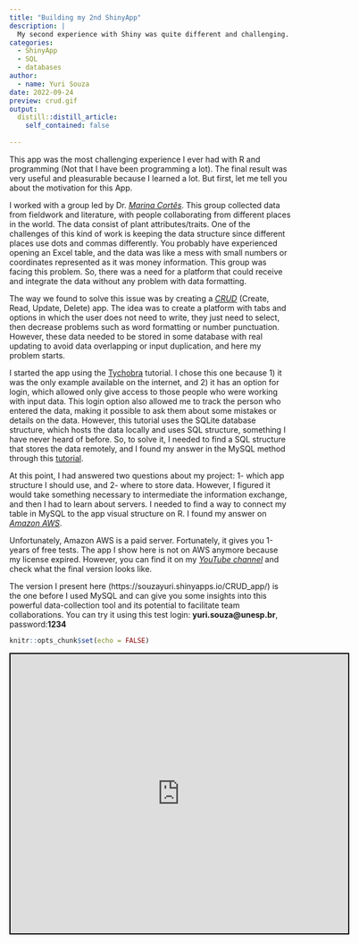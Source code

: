 ```yaml
---
title: "Building my 2nd ShinyApp"
description: |
  My second experience with Shiny was quite different and challenging. Here I created a CRUD app connected to SQL database management.
categories:
  - ShinyApp 
  - SQL
  - databases
author:
  - name: Yuri Souza
date: 2022-09-24
preview: crud.gif
output:
  distill::distill_article:
    self_contained: false
    
---
```

This app was the most challenging experience I ever had with R and programming (Not that I have been programming a lot). The final result was very useful and pleasurable because I learned a lot. But first, let me tell you about the motivation for this App. 

I worked with a group led by Dr. [*Marina Cortês*](https://marinaccortes.wixsite.com/marina). This group collected data from fieldwork and literature, with people collaborating from different places in the world. The data consist of plant attributes/traits. One of the challenges of this kind of work is keeping the data structure since different places use dots and commas differently. You probably have experienced opening an Excel table, and the data was like a mess with small numbers or coordinates represented as it was money information. This group was facing this problem. So, there was a need for a platform that could receive and integrate the data without any problem with data formatting. 

The way we found to solve this issue was by creating a [*CRUD*](https://www.codecademy.com/article/what-is-crud) (Create, Read, Update, Delete) app. The idea was to create a platform with tabs and options in which the user does not need to write, they just need to select, then decrease problems such as word formatting or number punctuation. However, these data needed to be stored in some database with real updating to avoid data overlapping or input duplication, and here my problem starts. 

I started the app using the [Tychobra](https://www.tychobra.com/posts/2020-01-29-shiny-crud-traditional/) tutorial. I chose this one because 1) it was the only example available on the internet, and 2) it has an option for login, which allowed only give access to those people who were working with input data. This login option also allowed me to track the person who entered the data, making it possible to ask them about some mistakes or details on the data. However, this tutorial uses the SQLite database structure, which hosts the data locally and uses SQL structure, something I have never heard of before. So, to solve it, I needed to find a SQL structure that stores the data remotely, and I found my answer in the MySQL method through this [tutorial](https://shiny.rstudio.com/articles/persistent-data-storage.html). 

At this point, I had answered two questions about my project: 1- which app structure I should use, and 2- where to store data. However, I figured it would take something necessary to intermediate the information exchange, and then I had to learn about servers. I needed to find a way to connect my table in MySQL to the app visual structure on R. I found my answer on [*Amazon AWS*](https://aws.amazon.com/).  

Unfortunately, Amazon AWS is a paid server. Fortunately, it gives you 1-years of free tests. The app I show here is not on AWS anymore because my license expired. However, you can find it on my [*YouTube channel*](https://youtu.be/jIEttyrSTbE) and check what the final version looks like. 

The version I present here (https://souzayuri.shinyapps.io/CRUD_app/) is the one before I used MySQL and can give you some insights into this powerful data-collection tool and its potential to facilitate team collaborations. You can try it using this test login: **yuri.souza@unesp.br**, password:**1234**

```r
knitr::opts_chunk$set(echo = FALSE)
```

<iframe src="https://souzayuri.shinyapps.io/CRUD_app/"
        style="border: 2px solid black; width: 120%; height: 500px;"></iframe>